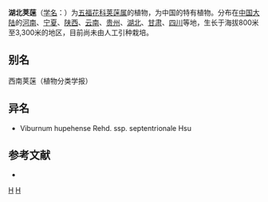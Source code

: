 {{Speciesbox
| taxon = Viburnum hupehense
| binomial_authority = Rehd.
}}

'''湖北荚蒾'''（[[学名|学名]]：{{lang|la|''Viburnum hupehense''}}）为[[五福花科|五福花科]][[荚蒾属|荚蒾属]]的植物，为中国的特有植物。分布在[[中国大陆|中国大陆]]的[[河南|河南]]、[[宁夏|宁夏]]、[[陕西|陕西]]、[[云南|云南]]、[[贵州|贵州]]、[[湖北|湖北]]、[[甘肃|甘肃]]、[[四川|四川]]等地，生长于海拔800米至3,300米的地区，目前尚未由人工引种栽培。

== 别名 ==
西南荚蒾（植物分类学报）

== 异名 ==
* Viburnum hupehense Rehd. ssp. septentrionale Hsu

== 参考文献 ==
<div class="references-small">
* {{cite web| url =http://www.bioinfo.cn/db05/KmzwSpecies.php?action=view&id=23734| title =湖北荚蒾| work =《中国高等植物数据库全库》| publisher =中国科学院微生物研究所| author =昆明植物研究所| accessdate =2009-02-25| deadurl =yes| archiveurl =https://web.archive.org/web/20160305094208/http://www.bioinfo.cn/db05/KmzwSpecies.php?action=view&id=23734| archivedate =2016-03-05}}
</div>
{{Taxonbar|from=Q15232314}}

[[Category:荚蒾属|H]]
[[Category:中國特有植物|H]]
